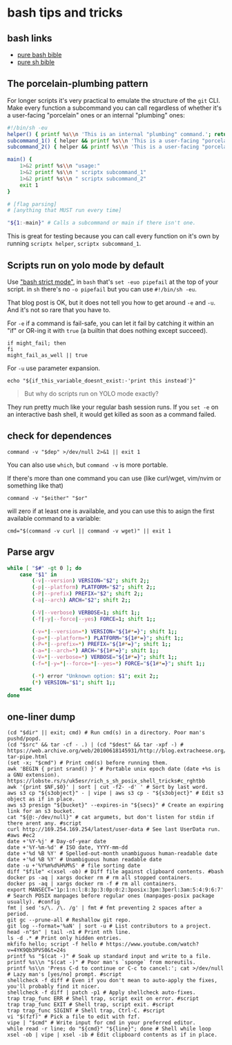 # bash tips and tricks

## bash links

- [pure bash bible](https://github.com/dylanaraps/pure-bash-bible)
- [pure sh bible](https://github.com/dylanaraps/pure-sh-bible)

## The porcelain-plumbing pattern

For longer scripts it's very practical to emulate the structure of the
`git` CLI. Make every function a subcommand you can call regardless of
whether it's a user-facing "porcelain" ones or an internal "plumbing"
ones:

```bash
#!/bin/sh -eu
helper() { printf %s\\n 'This is an internal "plumbing" command.'; return 0; }
subcommand_1() { helper && printf %s\\n 'This is a user-facing "porcelain" command' ; }
subcommand_2() { helper && printf %s\\n 'This is a user-facing "porcelain" command' ; }

main() {
	1>&2 printf %s\\n "usage:"
	1>&2 printf %s\\n "	scriptx subcommand_1"
	1>&2 printf %s\\n "	scriptx subcommand_2"
	exit 1
}

# [flag parsing]
# [anything that MUST run every time]

"${1:-main}" # Calls a subcommand or main if there isn't one.
```

This is great for testing because you can call every function on it's
own by running `scriptx helper`, `scriptx subcommand_1`.

## Scripts run on yolo mode by default

Use ["bash strict mode"][rau],
in `bash` that's `set -euo pipefail` at the top of your script.
in `sh` there's no `-o pipefail` but you can use `#!/bin/sh -eu`.

[rau]: http://redsymbol.net/articles/unofficial-bash-strict-mode/

That blog post is OK,
but it does not tell you how to get around `-e` and `-u`.
And it's not so rare that you have to.

For `-e` if a command is fail-safe,
you can let it fail by catching it within an "if" or OR-ing it with `true`
(a builtin that does nothing except succeed).

```
if might_fail; then
fi
might_fail_as_well || true
```

For `-u` use parameter expansion.

```
echo "${if_this_variable_doesnt_exist:-'print this instead'}"
```

> But why do scripts run on YOLO mode exactly?

They run pretty much like your regular bash session runs.
If you `set -e` on an interactive bash shell,
it would get killed as soon as a command failed.

## check for dependences

```
command -v "$dep" >/dev/null 2>&1 || exit 1
```

You can also use `which`, but `command -v` is more portable.

If there's more than one command you can use
(like curl/wget, vim/nvim or something like that)

```
command -v "$either" "$or"
```

will zero if at least one is available,
and you can use this to asign the first available command to a variable:

```
cmd="$(command -v curl || command -v wget)" || exit 1
```

## Parse argv

```bash
while [ "$#" -gt 0 ]; do
	case "$1" in
		(-v|--version) VERSION="$2"; shift 2;;
		(-p|--platform) PLATFORM="$2"; shift 2;;
		(-P|--prefix) PREFIX="$2"; shift 2;;
		(-a|--arch) ARCH="$2"; shift 2;;

		(-V|--verbose) VERBOSE=1; shift 1;;
		(-f|-y|--force|--yes) FORCE=1; shift 1;;

		(-v=*|--version=*) VERSION="${1#*=}"; shift 1;;
		(-p=*|--platform=*) PLATFORM="${1#*=}"; shift 1;;
		(-P=*|--prefix=*) PREFIX="${1#*=}"; shift 1;;
		(-a=*|--arch=*) ARCH="${1#*=}"; shift 1;;
		(-V=*|--verbose=*) VERBOSE="${1#*=}"; shift 1;;
		(-f=*|-y=*|--force=*|--yes=*) FORCE="${1#*=}"; shift 1;;

		(-*) error "Unknown option: $1"; exit 2;;
		(*) VERSION="$1"; shift 1;;
	esac
done
```

## one-liner dump

```
(cd "$dir" || exit; cmd) # Run cmd(s) in a directory. Poor man's pushd/popd.
(cd "$src" && tar -cf - .) | (cd "$dest" && tar -xpf -) # https://web.archive.org/web/20100618145931/http://blog.extracheese.org/2010/05/the-tar-pipe.html
(set -x; "$cmd") # Print cmd(s) before running them.
awk 'BEGIN { print srand() }' # Portable unix epoch date (date +%s is a GNU extension). https://lobste.rs/s/uk5esr/rich_s_sh_posix_shell_tricks#c_rghtbb
awk '{print $NF,$0}' | sort | cut -f2- -d' ' # Sort by last word.
aws s3 cp "${s3object}" - | vipe | aws s3 cp - "${s3object}" # Edit s3 object as if in place.
aws s3 presign "${bucket}" --expires-in "${secs}" # Create an expiring link for an s3 bucket.
cat "${@:-/dev/null}" # cat argumets, but don't listen for stdin if there arent any. #script
curl http://169.254.169.254/latest/user-data # See last UserData run. #aws #ec2
date +'%Y-%j' # Day-of-year date
date +'%Y-%m-%d' # ISO date, YYYY-mm-dd
date +'%d %B %Y' # Spelled-out-month unambiguous human-readable date
date +'%d %B %Y' # Unambiguous human readable date
date -u +'%Y%m%d%H%M%S' # file sorting date
diff "$file" <(xsel -ob) # Diff file against clipboard contents. #bash
docker ps -aq | xargs docker rm # rm all stopped containers.
docker ps -aq | xargs docker rm -f # rm all containers.
export MANSECT='1p:1:n:l:8:3p:3:0p:0:2:3posix:3pm:3perl:3am:5:4:9:6:7' # Search POSIX manpages before regular ones (manpages-posix package usually). #config
fmt | sed 's/\. /\. /g' | fmt # fmt preventing 2 spaces after a period.
git gc --prune-all # Reshallow git repo.
git log --format='%aN' | sort -u # List contributors to a project.
head -n"$n" | tail -n1 # Print nth line.
ls -d .* # Print only hidden entries.
mkfifo hello; script -f hello # https://www.youtube.com/watch?v=4YK9Qb3PVS0&t=24s
printf %s "$(cat -)" # Soak up standard input and write to a file.
printf %s\\n "$(cat -)" # Poor man's `sponge` from moreutils.
printf %s\\n 'Press C-d to continue or C-c to cancel:'; cat >/dev/null # Lazy man's [yes/no] prompt. #script
shellcheck -f diff # Even if you don't mean to auto-apply the fixes, you'll probably find it nicer.
shellcheck -f diff | patch -p1 # Apply shellcheck auto-fixes.
trap trap_func ERR # Shell trap, script exit on error. #script
trap trap_func EXIT # Shell trap, script exit. #script
trap trap_func SIGINT # Shell trap, Ctrl-C. #script
vi "$(fzf)" # Pick a file to edit with fzf.
vipe | "$cmd" # Write input for cmd in your preferred editor.
while read -r line; do "${cmd}" "${line}"; done # Shell while loop
xsel -ob | vipe | xsel -ib # Edit clipboard contents as if in place.
```

